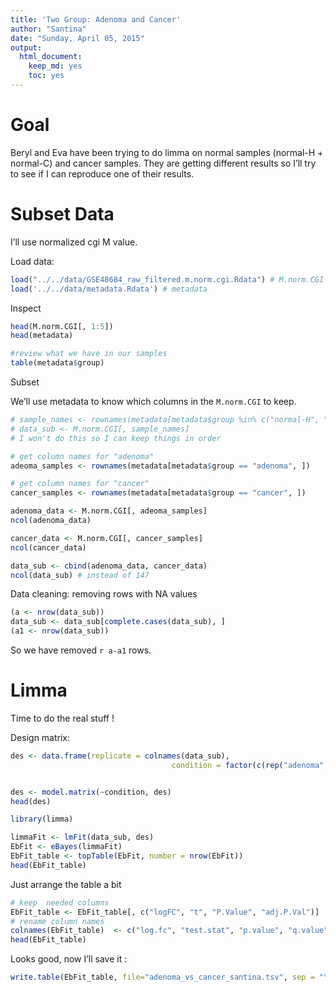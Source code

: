 ```yaml
---
title: 'Two Group: Adenoma and Cancer'
author: "Santina"
date: "Sunday, April 05, 2015"
output: 
  html_document:
    keep_md: yes
    toc: yes
---
```


# Goal 
Beryl and Eva have been trying to do limma on normal samples (normal-H + normal-C) and cancer samples. They are getting different results so I'll try to see if I can reproduce one of their results. 



# Subset Data 

I'll use normalized cgi M value. 

Load data: 
```r
load("../../data/GSE48684_raw_filtered.m.norm.cgi.Rdata") # M.norm.CGI
load('../../data/metadata.Rdata') # metadata
````

Inspect 
```r
head(M.norm.CGI[, 1:5])
head(metadata)

#review what we have in our samples 
table(metadata$group)
```


Subset 

We'll use metadata to know which columns in the `M.norm.CGI` to keep.
```r
# sample_names <- rownames(metadata[metadata$group %in% c("normal-H", "normal-C", "cancer"), ]) 
# data_sub <- M.norm.CGI[, sample_names]
# I won't do this so I can keep things in order 

# get column names for "adenoma"
adeoma_samples <- rownames(metadata[metadata$group == "adenoma", ])

# get column names for "cancer"
cancer_samples <- rownames(metadata[metadata$group == "cancer", ])

adenoma_data <- M.norm.CGI[, adeoma_samples]
ncol(adenoma_data) 

cancer_data <- M.norm.CGI[, cancer_samples]
ncol(cancer_data)  

data_sub <- cbind(adenoma_data, cancer_data)
ncol(data_sub) # instead of 147
````

Data cleaning: removing rows with NA values 
```r
(a <- nrow(data_sub))
data_sub <- data_sub[complete.cases(data_sub), ]
(a1 <- nrow(data_sub))
```

So we have removed `r a-a1` rows.

# Limma 

Time to do the real stuff ! 

Design matrix: 
```r
des <- data.frame(replicate = colnames(data_sub), 
                                    condition = factor(c(rep("adenoma", ncol(adenoma_data)), rep("cancer", ncol(cancer_data))))) # we can do this because we know the colnames are in order 


des <- model.matrix(~condition, des)
head(des)
```


```r
library(limma)

limmaFit <- lmFit(data_sub, des)
EbFit <- eBayes(limmaFit)
EbFit_table <- topTable(EbFit, number = nrow(EbFit))
head(EbFit_table)
```


Just arrange the table a bit
```r
# keep  needed columns 
EbFit_table <- EbFit_table[, c("logFC", "t", "P.Value", "adj.P.Val")]
# rename column names 
colnames(EbFit_table)  <- c("log.fc", "test.stat", "p.value", "q.value")
head(EbFit_table)
```

Looks good, now I'll save it : 

```r
write.table(EbFit_table, file="adenoma_vs_cancer_santina.tsv", sep = "\t")
```


